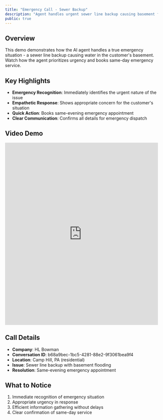 ```yaml
---
title: "Emergency Call - Sewer Backup"
description: "Agent handles urgent sewer line backup causing basement flooding"
public: true
---
```


## Overview

This demo demonstrates how the AI agent handles a true emergency situation - a sewer line backup causing water in the customer's basement. Watch how the agent prioritizes urgency and books same-day emergency service.

## Key Highlights

- **Emergency Recognition**: Immediately identifies the urgent nature of the issue
- **Empathetic Response**: Shows appropriate concern for the customer's situation
- **Quick Action**: Books same-evening emergency appointment
- **Clear Communication**: Confirms all details for emergency dispatch

## Video Demo

<iframe
  src="https://share.descript.com/embed/uYO9jN5I4fL"
  width="100%"
  height="600"
  frameBorder="0"
  allowFullScreen
  className="rounded-xl"
></iframe>

## Call Details

- **Company**: HL Bowman
- **Conversation ID**: b68a9bec-1bc5-4281-88e2-9f3061bea9f4
- **Location**: Camp Hill, PA (residential)
- **Issue**: Sewer line backup with basement flooding
- **Resolution**: Same-evening emergency appointment

## What to Notice

1. Immediate recognition of emergency situation
2. Appropriate urgency in response
3. Efficient information gathering without delays
4. Clear confirmation of same-day service